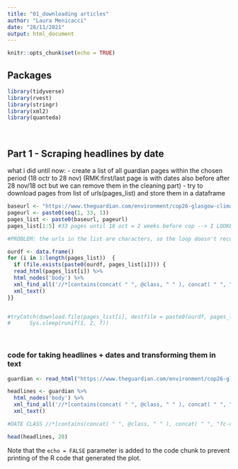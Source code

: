 ```yaml
---
title: "01_downloading articles"
author: "Laura Menicacci"
date: "28/11/2021"
output: html_document
---
```


```r
knitr::opts_chunk$set(echo = TRUE)
```

## Packages

```r
library(tidyverse)
library(rvest)
library(stringr)
library(xml2)
library(quanteda)
```
<br>

## Part 1 - Scraping headlines by date 

what i did until now: 
 - create a list of all guardian pages within the chosen period (18 octr to 28 nov) (RMK:first/last page is with dates also before after 28 nov/18 oct but we can remove them in the cleaning part)
 - try to download pages from list of urls(pages_list) and store them in a dataframe
```r
baseurl <- "https://www.theguardian.com/environment/cop26-glasgow-climate-change-conference-2021?page="
pageurl <- paste0(seq(1, 33, 1))
pages_list <- paste0(baseurl, pageurl)
pages_list[1:5] #33 pages until 18 oct = 2 weeks before cop --> I LOOKED AT IT BY HAND, IS THERE A WAY TO LOOK INTO IT AUTOMATICALLY? (NOT URGENT)

#PROBLEM: the urls in the list are characters, so the loop doesn't recognize them. is there a way to make the loop select what's inside the " "? /another way could be download urls in the folder and then extract info from those files 

ourdf <- data.frame()
for (i in 1:length(pages_list))  {
  if (file.exists(paste0(ourdf, pages_list[i]))) {
  read_html(pages_list[i]) %>%
  html_nodes('body') %>% 
  xml_find_all('//*[contains(concat( " ", @class, " " ), concat( " ", "fc-date-headline", " " ))] | //*[contains(concat( " ", @class, " " ), concat( " ", "js-headline-text", " " ))]') %>%
  xml_text()
}}


#tryCatch(download.file(pages_list[i], destfile = paste0(ourdf, pages_list[i])))
#      Sys.sleep(runif(1, 2, 7)) 


```
<br>

### code for taking headlines + dates and transforming them in text
```r
guardian <- read_html("https://www.theguardian.com/environment/cop26-glasgow-climate-change-conference-2021?page=4")

headlines <- guardian %>% 
  html_nodes('body') %>% 
  xml_find_all('//*[contains(concat( " ", @class, " " ), concat( " ", "fc-date-headline", " " ))] | //*[contains(concat( " ", @class, " " ), concat( " ", "js-headline-text", " " ))]') %>%
  xml_text()

#DATE CLASS //*[contains(concat( " ", @class, " " ), concat( " ", "fc-date-headline", " " ))]

head(headlines, 20)
```


Note that the `echo = FALSE` parameter is added to the code chunk to prevent printing of the R code that generated the plot.

